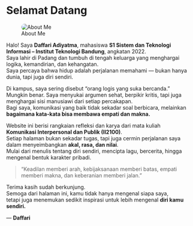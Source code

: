 # Selamat Datang {.unnumbered}

![About Me](./images/DAFFARI.jpg){width=100%, style="max-width:450px; border-radius:15px; display:block; margin:auto;"}

Halo! Saya **Daffari Adiyatma**, mahasiswa **S1 Sistem dan Teknologi Informasi – Institut Teknologi Bandung**, angkatan 2022.  
Saya lahir di Padang dan tumbuh di tengah keluarga yang menghargai logika, kemandirian, dan kehangatan.  
Saya percaya bahwa hidup adalah perjalanan memahami — bukan hanya dunia, tapi juga diri sendiri.

Di kampus, saya sering disebut “orang logis yang suka bercanda.”  
Mungkin benar. Saya menyukai argumen sehat, berpikir kritis, tapi juga menghargai sisi manusiawi dari setiap percakapan.  
Bagi saya, komunikasi yang baik tidak sekadar soal berbicara, melainkan **bagaimana kata-kata bisa membawa empati dan makna.**

Website ini berisi rangkaian refleksi dan karya dari mata kuliah  
**Komunikasi Interpersonal dan Publik (II2100)**.  
Setiap halaman bukan sekadar tugas, tapi juga cermin perjalanan saya dalam menyeimbangkan **akal, rasa, dan nilai**.  
Mulai dari menulis tentang diri sendiri, mencipta lagu, bercerita, hingga mengenal bentuk karakter pribadi.

> “Keadilan memberi arah, kebijaksanaan memberi batas, empati memberi makna, dan keberanian memberi jalan.”

Terima kasih sudah berkunjung.  
Semoga dari halaman ini, kamu tidak hanya mengenal siapa saya,  
tetapi juga menemukan sedikit inspirasi untuk lebih mengenal **diri kamu sendiri.**

— **Daffari**

